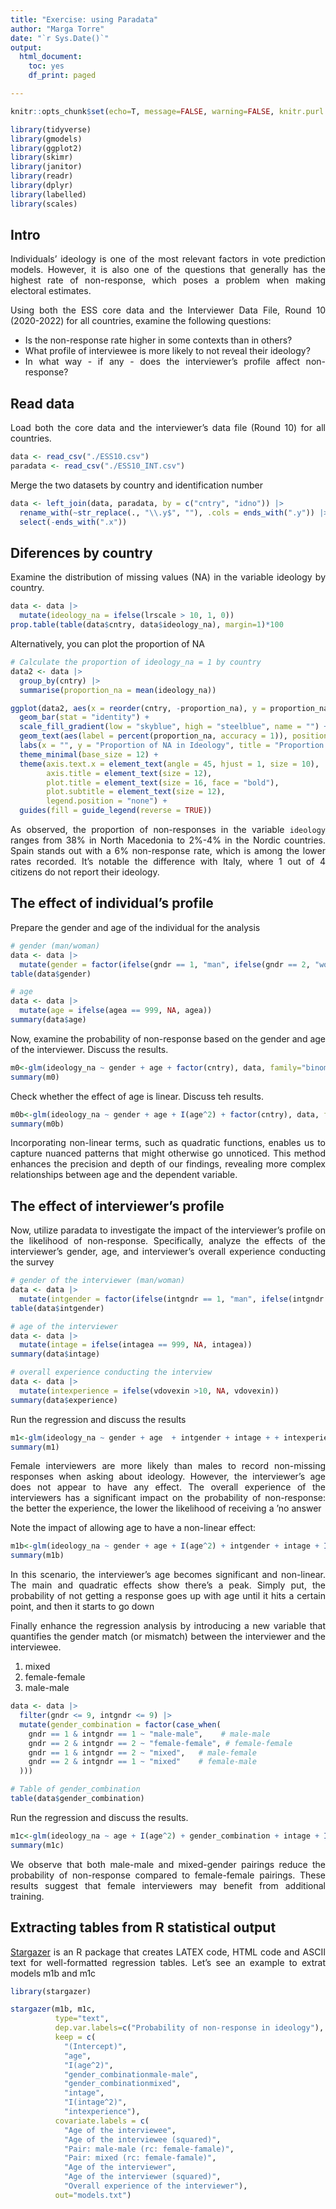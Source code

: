 ```yaml
---
title: "Exercise: using Paradata"
author: "Marga Torre"
date: "`r Sys.Date()`"
output:
  html_document:
    toc: yes
    df_print: paged

---
```


```{=html}
<style>
body {
text-align: justify}
</style>
```


```r
knitr::opts_chunk$set(echo=T, message=FALSE, warning=FALSE, knitr.purl.inline = TRUE )

```

```r
library(tidyverse)
library(gmodels)
library(ggplot2)
library(skimr)
library(janitor)
library(readr)
library(dplyr)
library(labelled)
library(scales)
```

## Intro
Individuals' ideology is one of the most relevant factors in vote prediction models. However, it is also one of the questions that generally has the highest rate of non-response, which poses a problem when making electoral estimates. 

Using both the ESS core data and the Interviewer Data File, Round 10 (2020-2022) for all countries, examine the following questions:

-   Is the non-response rate higher in some contexts than in others? 
-   What profile of interviewee is more likely to not reveal their ideology? 
-   In what way - if any - does the interviewer's profile affect non-response?


## Read data
Load both the core data and the interviewer's data file (Round 10) for all countries. 
```r
data <- read_csv("./ESS10.csv")
paradata <- read_csv("./ESS10_INT.csv")
```

Merge the two datasets by country and identification number
```r
data <- left_join(data, paradata, by = c("cntry", "idno")) |>
  rename_with(~str_replace(., "\\.y$", ""), .cols = ends_with(".y")) |>
  select(-ends_with(".x"))
```


## Diferences by country
Examine the distribution of missing values (NA) in the variable ideology by country.
```r
data <- data |>
  mutate(ideology_na = ifelse(lrscale > 10, 1, 0))
prop.table(table(data$cntry, data$ideology_na), margin=1)*100
```

Alternatively, you can plot the proportion of NA
```r
# Calculate the proportion of ideology_na = 1 by country
data2 <- data |>
  group_by(cntry) |>
  summarise(proportion_na = mean(ideology_na)) 

ggplot(data2, aes(x = reorder(cntry, -proportion_na), y = proportion_na, fill = proportion_na)) +
  geom_bar(stat = "identity") +
  scale_fill_gradient(low = "skyblue", high = "steelblue", name = "") +
  geom_text(aes(label = percent(proportion_na, accuracy = 1)), position = position_stack(vjust = 0.5), color = "white", size = 2) +
  labs(x = "", y = "Proportion of NA in Ideology", title = "Proportion of NA in Ideology by Country", subtitle = "Ordered by Proportion") +
  theme_minimal(base_size = 12) +
  theme(axis.text.x = element_text(angle = 45, hjust = 1, size = 10),
        axis.title = element_text(size = 12),
        plot.title = element_text(size = 16, face = "bold"),
        plot.subtitle = element_text(size = 12),
        legend.position = "none") +
  guides(fill = guide_legend(reverse = TRUE))
```

As observed, the proportion of non-responses in the variable `ideology` ranges from 38% in North Macedonia to 2%-4% in the Nordic countries. Spain stands out with a 6% non-response rate, which is among the lower rates recorded. It's notable the difference with Italy, where 1 out of 4 citizens do not report their ideology.


## The effect of individual's profile
Prepare the gender and age of the individual for the analysis
```r
# gender (man/woman)
data <- data |>
  mutate(gender = factor(ifelse(gndr == 1, "man", ifelse(gndr == 2, "woman", NA))))
table(data$gender)

# age
data <- data |>
  mutate(age = ifelse(agea == 999, NA, agea))
summary(data$age)
```

Now, examine the probability of non-response based on the gender and age of the interviewer. Discuss the results.
```r
m0<-glm(ideology_na ~ gender + age + factor(cntry), data, family="binomial")
summary(m0)
```

Check whether the effect of age is linear. Discuss teh results. 
```r
m0b<-glm(ideology_na ~ gender + age + I(age^2) + factor(cntry), data, family=binomial(link = "logit"))
summary(m0b)
```
Incorporating non-linear terms, such as quadratic functions, enables us to capture nuanced patterns that might otherwise go unnoticed. This method enhances the precision and depth of our findings, revealing more complex relationships between age and the dependent variable.

## The effect of interviewer's profile
Now, utilize paradata to investigate the impact of the interviewer's profile on the likelihood of non-response. Specifically, analyze the effects of the interviewer's gender, age, and interviewer's overall experience conducting the survey

```r
# gender of the interviewer (man/woman)
data <- data |>
  mutate(intgender = factor(ifelse(intgndr == 1, "man", ifelse(intgndr == 2, "woman", NA))))
table(data$intgender)

# age of the interviewer
data <- data |>
  mutate(intage = ifelse(intagea == 999, NA, intagea))
summary(data$intage)

# overall experience conducting the interview
data <- data |>
  mutate(intexperience = ifelse(vdovexin >10, NA, vdovexin))
summary(data$experience)
```

Run the regression and discuss the results
```r
m1<-glm(ideology_na ~ gender + age  + intgender + intage + + intexperience + factor(cntry), data, family=binomial(link = "logit"))
summary(m1)
```

Female interviewers are more likely than males to record non-missing responses when asking about ideology. However, the interviewer's age does not appear to have any effect. The overall experience of the interviewers has a significant impact on the probability of non-response: the better the experience, the lower the likelihood of receiving a 'no answer

Note the impact of allowing age to have a non-linear effect:
```r
m1b<-glm(ideology_na ~ gender + age + I(age^2) + intgender + intage + I(intage^2) + intexperience + factor(cntry), data, family=binomial(link = "logit"))
summary(m1b)
```

In this scenario, the interviewer's age becomes significant and non-linear. The main and quadratic effects show there's a peak. Simply put, the probability of not getting a response goes up with age until it hits a certain point, and then it starts to go down


Finally enhance the regression analysis by introducing a new variable that quantifies the gender match (or mismatch) between the interviewer and the interviewee.

1.    mixed
2.    female-female
3.    male-male

```r
data <- data |>
  filter(gndr <= 9, intgndr <= 9) |>
  mutate(gender_combination = factor(case_when(
    gndr == 1 & intgndr == 1 ~ "male-male",    # male-male
    gndr == 2 & intgndr == 2 ~ "female-female", # female-female
    gndr == 1 & intgndr == 2 ~ "mixed",   # male-female
    gndr == 2 & intgndr == 1 ~ "mixed"    # female-male
  )))

# Table of gender_combination
table(data$gender_combination)
```

Run the regression and discuss the results.
```r
m1c<-glm(ideology_na ~ age + I(age^2) + gender_combination + intage + I(intage^2) + intexperience + factor(cntry), data, family=binomial(link = "logit"))
summary(m1c)
```

We observe that both male-male and mixed-gender pairings reduce the probability of non-response compared to female-female pairings. These results suggest that female interviewers may benefit from additional training. 



## Extracting tables from R statistical output
[Stargazer](https://cran.r-project.org/web/packages/stargazer/vignettes/stargazer.pdf) is an R package that creates LATEX code, HTML code and ASCII text for well-formatted regression tables. Let's see an example to extrat models m1b and m1c

```r
library(stargazer)

stargazer(m1b, m1c,  
          type="text",
          dep.var.labels=c("Probability of non-response in ideology"),
          keep = c(
            "(Intercept)", 
            "age", 
            "I(age^2)", 
            "gender_combinationmale-male", 
            "gender_combinationmixed", 
            "intage", 
            "I(intage^2)", 
            "intexperience"),
          covariate.labels = c(
            "Age of the interviewee",
            "Age of the interviewee (squared)",
            "Pair: male-male (rc: female-famale)",
            "Pair: mixed (rc: female-famale)",
            "Age of the interviewer", 
            "Age of the interviewer (squared)", 
            "Overall experience of the interviewer"),        
          out="models.txt")
```




